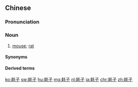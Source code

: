 ==Chinese==
{{zh-forms}}

===Pronunciation===
{{zh-pron
|m=hàozi
|c=hou3 zi2
|cat=n
}}

===Noun===
{{zh-noun}}

# {{lb|zh|dialectal|_|Mandarin}} [[mouse]]; [[rat]]

====Synonyms====
{{zh-dial|老鼠}}

====Derived terms====
{{zh-der|貓哭耗子假慈悲}}

{{zh-cat|Rodents}}

[[ko:耗子]]
[[sw:耗子]]
[[hu:耗子]]
[[mg:耗子]]
[[nl:耗子]]
[[ja:耗子]]
[[chr:耗子]]
[[zh:耗子]]